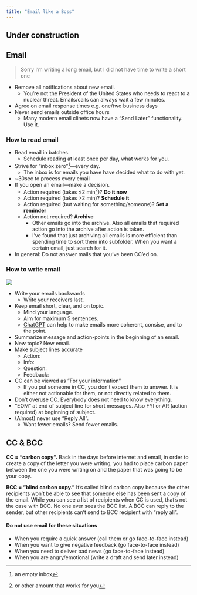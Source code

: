 ```yaml
---
title: "Email like a Boss"
---
```


:::{.callout-caution}
# Under construction
:::

## Email

> Sorry I'm writing a long email, but I did not have time to write a short one

* Remove all notifications about new email.
  * You're not the President of the United States who needs to react to a nuclear threat. Emails/calls can always wait a few minutes.
* Agree on email response times e.g. one/two business days
* Never send emails outside office hours
  * Many modern email clinets now have a "Send Later" functionality. Use it.

### How to read email

* Read email in batches.
  * Schedule reading at least once per day, what works for you.
* Strive for "inbox zero"^[an empty inbox]---every day.
  * The inbox is for emails you have have decided what to do with yet.
* ~30sec to process every email
* If you open an email---make a decision.
  * Action required (takes ≤2 min^[or other amount that works for you])? **Do it now**
  * Action required (takes >2 min)? **Schedule it**
  * Action required (but waiting for something/someone)? **Set a reminder**
  * Action not required? **Archive**
    * Other emails go into the archive. Also all emails that required action go into the archive after action is taken.
    * I've found that just archiving all emails is more efficient than spending time to sort them into subfolder. When you want a certain email, just search for it.
* In general: Do not answer mails that you've been CC'ed on.

### How to write email

![](./images/email.jpg)

* Write your emails backwards
  * Write your receivers last.
* Keep email short, clear, and on topic.
  * Mind your language.
  * Aim for maximum 5 sentences.
  * [ChatGPT](chat.openai.com) can help to make emails more coherent, consise, and to the point.
* Summarize message and action-points in the beginning of an email.
* New topic? New email.
* Make subject lines accurate
  * Action: 
  * Info:
  * Question:
  * Feedback: 
* CC can be viewed as ”For your information”
  * If you put someone in CC, you don't expect them to answer. It is either not actionable for them, or not directly related to them.
* Don't overuse CC. Everybody does not need to know everything.
* ”EOM” at end of subject line for short messages. Also FYI or AR (action required) at beginning of subject.
* (Almost) never use "Reply All".
  * Want fewer emails? Send fewer emails.

:::{.callout-tip}
# CC & BCC

**CC = “carbon copy”.**
Back in the days before internet and email, in order to create a copy of the letter you were writing, you had to place carbon paper between the one you were writing on and the paper that was going to be your copy.

**BCC = “blind carbon copy.”**
It’s called blind carbon copy because the other recipients won’t be able to see that someone else has been sent a copy of the email.
While you can see a list of recipients when CC is used, that’s not the case with BCC.
No one ever sees the BCC list.
A BCC can reply to the sender, but other recipients can't send to BCC recipient with "reply all".
:::

#### Do not use email for these situations

* When you require a quick answer (call them or go face-to-face instead)
* When you want to give negative feedback (go face-to-face instead)
* When you need to deliver bad news (go face-to-face instead)
* When you are angry/emotional (write a draft and send later instead)
